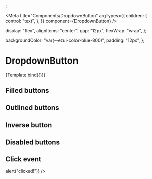 
;

<Meta
  title="Components/DropdownButton"
  argTypes={{
    children: {
      control: "text",
    },
  }}
  component={DropdownButton}
/>


  display: "flex",
  alignItems: "center",
  gap: "12px",
  flexWrap: "wrap",
};

  backgroundColor: "var(--ezui-color-blue-800)",
  padding: "12px",
};

# DropdownButton

<Canvas>
  <Story name="Default" args={{}}>
    {Template.bind({})}
  </Story>
</Canvas>

## Filled buttons

<Canvas>
  <Story name="FilledButtons">
    <div style={buttonContainerStyles}>
      <DropdownButton />
      <DropdownButton color="secondary" />
      <DropdownButton color="success" />
      <DropdownButton color="warning" />
      <DropdownButton color="neutral" />
    </div>
  </Story>
</Canvas>

## Outlined buttons

<Canvas>
  <Story name="OutlinedButtons">
    <div style={buttonContainerStyles}>
      <DropdownButton variant="outlined" />
      <DropdownButton color="secondary" variant="outlined" />
      <DropdownButton color="success" variant="outlined" />
      <DropdownButton color="warning" variant="outlined" />
      <DropdownButton color="support" variant="outlined" />
    </div>
  </Story>
</Canvas>

## Inverse button

<Canvas>
  <Story name="InverseButtons">
    <div style={{ ...inverseBackground, ...buttonContainerStyles }}>
      <DropdownButton color="inverse" variant="outlined" />
    </div>
  </Story>
</Canvas>

## Disabled buttons

<Canvas>
  <Story name="DisabledButtons">
    <div style={buttonContainerStyles}>
      <DropdownButton isDisabled />
      <DropdownButton variant="outlined" isDisabled />
    </div>
  </Story>
</Canvas>

## Click event

<Canvas>
  <Story name="ClickEvent">
    <div style={buttonContainerStyles}>
      <DropdownButton onPress={() => alert("clicked!")} />
    </div>
  </Story>
</Canvas>
